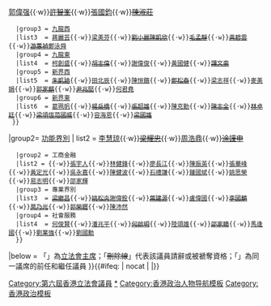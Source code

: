{{Navbox
|name = 香港特別行政區第六屆立法會議員
|image = [[File:Legco.svg|100px]]
|title =[[第六屆香港立法會|香港特別行政區第六屆立法會議員（2016年至2021年）]]
|group1 = 地方選區
|list1 =
{{Navbox subgroup
   |group2 = [[香港島選區|香港島]] 
   |list2 = [[葉劉淑儀]]{{·w}}<s>[[羅冠聰]]</s>{{to}}<s>[[區諾軒]]</s>{{·w}}[[郭偉强]]{{·w}}<s>[[許智峯]]</s>{{·w}}[[張國鈞]]{{·w}}<s>[[陳淑莊]]</s>
   |group3 = [[九龍西選區|九龍西]]
   |list3  = [[蔣麗芸]]{{·w}}[[梁美芬]]{{·w}}<s>[[劉小麗]]</s>{{to}}<s>[[陳凱欣]]</s>{{·w}}<s>[[毛孟靜]]</s>{{·w}}<s>[[黃碧雲 (學者)|黃碧雲]]</s>{{·w}}<s>[[游蕙禎]]</s>{{to}}[[鄭泳舜]]
   |group4 = [[九龍東選區|九龍東]]
   |list4  = [[柯創盛]]{{·w}}<s>[[胡志偉]]</s>{{·w}}[[謝偉俊]]{{·w}}[[黃國健]]{{·w}}<s>[[譚文豪]]</s>
   |group5 = [[新界西選區|新界西]]
   |list5  = <s>[[朱凱廸]]</s>{{·w}}[[田北辰]]{{·w}}[[陳恒鑌]]{{·w}}<s>[[鄭松泰]]</s>{{·w}}[[梁志祥]]{{·w}}[[麥美娟]]{{·w}}<s>[[郭家麒]]</s>{{·w}}<s>[[尹兆堅]]</s>{{·w}}[[何君堯]]
   |group6 = [[新界東選區|新界東]]
   |list6  = [[葛珮帆]]{{·w}}<s>[[楊岳橋]]</s>{{·w}}<s>[[張超雄]]</s>{{·w}}[[陳克勤]]{{·w}}<s>[[陳志全]]</s>{{·w}}<s>[[林卓廷]]</s>{{·w}}<s>[[梁頌恆]]</s>{{to}}<s>[[范國威]]</s>{{·w}}[[容海恩]]{{·w}}<s>[[梁國雄]]</s>
  }}
|group2= [[功能界別]]
| list2 =
{{Navbox subgroup
   |group1 = 超級區議會
   |list1  = <s>[[鄺俊宇]]</s>{{·w}}[[李慧琼]]{{·w}}<s>[[梁耀忠]]</s>{{·w}}[[周浩鼎]]{{·w}}<s>[[涂謹申]]</s>
   |group2 = 工商金融 
   |list2 = {{font color|bg=#F8D000|text=梁君彥|link=梁君彥}}{{·w}}[[張宇人]]{{·w}}[[林健鋒]]{{·w}}[[廖長江]]{{·w}}[[陳振英]]{{·w}}[[張華峰]]{{·w}}[[黃定光]]{{·w}}[[吳永嘉]]{{·w}}[[陳健波]]{{·w}}[[石禮謙]]{{·w}}[[鍾國斌]]{{·w}}[[姚思榮]]{{·w}}[[易志明]]{{·w}}[[邵家輝]]
   |group3 = 專業界別
   |list3  = <s>[[梁繼昌]]</s>{{·w}}<s>[[姚松炎]]</s>{{to}}[[謝偉銓]]{{·w}}<s>[[葉建源]]</s>{{·w}}[[盧偉國]]{{·w}}<s>[[李國麟 (議員)|李國麟]]</s>{{·w}}<s>[[莫乃光]]</s>{{·w}}<s>[[郭榮鏗]]</s>{{·w}}[[陳沛然]] 
   |group4 = 社會服務
   |list4  = [[何俊賢]]{{·w}}[[潘兆平]]{{·w}}<s>[[何啟明 (工聯會)|何啟明]]</s>{{·w}}[[陸頌雄]]{{·w}}<s>[[邵家臻]]</s>{{·w}}[[馬逢國]]{{·w}}[[劉業強]]{{·w}}[[劉國勳]] 
   }}
|below = 「{{font color|bg=#F8D000|text=黃底色}}」為[[香港立法會主席|立法會主席]]；「<s>刪除線</s>」代表該議員請辭或被褫奪資格；「{{to}}」為同一議席的前任和繼任議員
}}<includeonly>{{#ifeq: {{{1|}}} | nocat | |[[Category:第六屆香港立法會議員]]}}</includeonly><noinclude>
[[Category:第六屆香港立法會議員|*]]
[[Category:香港政治人物导航模板]]
[[Category:香港政治模板]]
</noinclude>